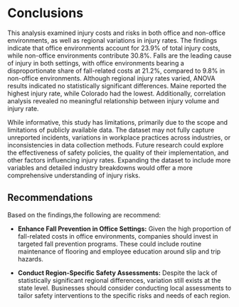 # Conclusions

This analysis examined injury costs and risks in both office and non-office environments, as well as regional variations in injury rates. The findings indicate that office environments account for 23.9% of total injury costs, while non-office environments contribute 30.8%. Falls are the leading cause of injury in both settings, with office environments bearing a disproportionate share of fall-related costs at 21.2%, compared to 9.8% in non-office environments. Although regional injury rates varied, ANOVA results indicated no statistically significant differences. Maine reported the highest injury rate, while Colorado had the lowest. Additionally, correlation analysis revealed no meaningful relationship between injury volume and injury rate.

While informative, this study has limitations, primarily due to the scope and limitations of publicly available data. The dataset may not fully capture unreported incidents, variations in workplace practices across industries, or inconsistencies in data collection methods. Future research could explore the effectiveness of safety policies, the quality of their implementation, and other factors influencing injury rates. Expanding the dataset to include more variables and detailed industry breakdowns would offer a more comprehensive understanding of injury risks.

## Recommendations

Based on the findings,the following are recommend:

- **Enhance Fall Prevention in Office Settings:** Given the high proportion of fall-related costs in office environments, companies should invest in targeted fall prevention programs. These could include routine maintenance of flooring and employee education around slip and trip hazards.

- **Conduct Region-Specific Safety Assessments:** Despite the lack of statistically significant regional differences, variation still exists at the state level. Businesses should consider conducting local assessments to tailor safety interventions to the specific risks and needs of each region.
